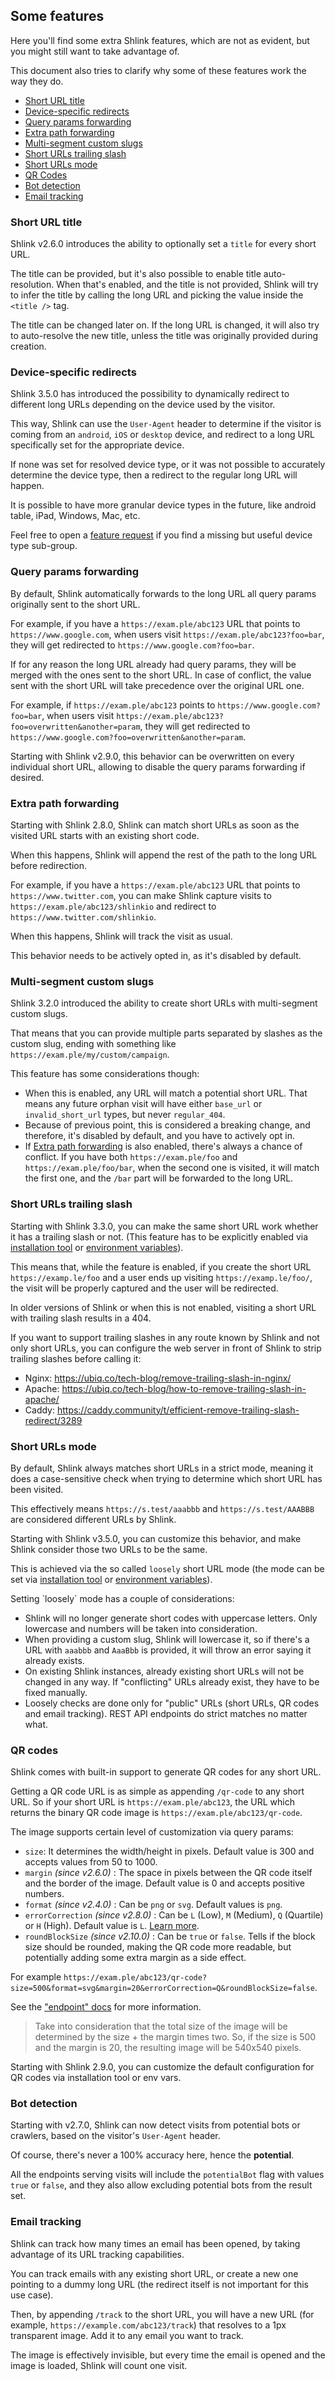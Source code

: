 
## Some features

Here you'll find some extra Shlink features, which are not as evident, but you might still want to take advantage of.

This document also tries to clarify why some of these features work the way they do.

* [Short URL title](#short-url-title)
* [Device-specific redirects](#device-specific-redirects)
* [Query params forwarding](#query-params-forwarding)
* [Extra path forwarding](#extra-path-forwarding)
* [Multi-segment custom slugs](#multi-segment-custom-slugs)
* [Short URLs trailing slash](#short-urls-trailing-slash)
* [Short URLs mode](#short-urls-mode)
* [QR Codes](#qr-codes)
* [Bot detection](#bot-detection)
* [Email tracking](#email-tracking)

### Short URL title

Shlink v2.6.0 introduces the ability to optionally set a `title` for every short URL.

The title can be provided, but it's also possible to enable title auto-resolution. When that's enabled, and the title is not provided, Shlink will try to infer the title by calling the long URL and picking the value inside the `<title />` tag.

The title can be changed later on. If the long URL is changed, it will also try to auto-resolve the new title, unless the title was originally provided during creation.

### Device-specific redirects

Shlink 3.5.0 has introduced the possibility to dynamically redirect to different long URLs depending on the device used by the visitor.

This way, Shlink can use the `User-Agent` header to determine if the visitor is coming from an `android`, `iOS` or `desktop` device, and redirect to a long URL specifically set for the appropriate device.

If none was set for resolved device type, or it was not possible to accurately determine the device type, then a redirect to the regular long URL will happen.

<Callout type="info">
  It is possible to have more granular device types in the future, like android table, iPad, Windows, Mac, etc.

  Feel free to open a [feature request](https://github.com/shlinkio/shlink/issues/new?assignees=&labels=feature&template=Feature_Request.md) if you find a missing but useful device type sub-group.
</Callout>

### Query params forwarding

By default, Shlink automatically forwards to the long URL all query params originally sent to the short URL.

For example, if you have a `https://exam.ple/abc123` URL that points to `https://www.google.com`, when users visit `https://exam.ple/abc123?foo=bar`, they will get redirected to `https://www.google.com?foo=bar`.

If for any reason the long URL already had query params, they will be merged with the ones sent to the short URL. In case of conflict, the value sent with the short URL will take precedence over the original URL one.

For example, if `https://exam.ple/abc123` points to `https://www.google.com?foo=bar`, when users visit `https://exam.ple/abc123?foo=overwritten&another=param`, they will get redirected to `https://www.google.com?foo=overwritten&another=param`.

<Callout type="info">
  Starting with Shlink v2.9.0, this behavior can be overwritten on every individual short URL, allowing to disable the query params forwarding if desired.
</Callout>

### Extra path forwarding

Starting with Shlink 2.8.0, Shlink can match short URLs as soon as the visited URL starts with an existing short code.

When this happens, Shlink will append the rest of the path to the long URL before redirection.

For example, if you have a `https://exam.ple/abc123` URL that points to `https://www.twitter.com`, you can make Shlink capture visits to `https://exam.ple/abc123/shlinkio` and redirect to `https://www.twitter.com/shlinkio`.

When this happens, Shlink will track the visit as usual.

This behavior needs to be actively opted in, as it's disabled by default.

### Multi-segment custom slugs

Shlink 3.2.0 introduced the ability to create short URLs with multi-segment custom slugs.

That means that you can provide multiple parts separated by slashes as the custom slug, ending with something like `https://exam.ple/my/custom/campaign`.

This feature has some considerations though:

* When this is enabled, any URL will match a potential short URL. That means any future orphan visit will have either `base_url` or `invalid_short_url` types, but never `regular_404`.
* Because of previous point, this is considered a breaking change, and therefore, it's disabled by default, and you have to actively opt in.
* If [Extra path forwarding](#extra-path-forwarding) is also enabled, there's always a chance of conflict. If you have both `https://exam.ple/foo` and `https://exam.ple/foo/bar`, when the second one is visited, it will match the first one, and the `/bar` part will be forwarded to the long URL.

### Short URLs trailing slash

Starting with Shlink 3.3.0, you can make the same short URL work whether it has a trailing slash or not. (This feature has to be explicitly enabled via [installation tool](/documentation/command-line-interface/installation-tool) or [environment variables](/documentation/environment-variables)).

This means that, while the feature is enabled, if you create the short URL `https://examp.le/foo` and a user ends up visiting `https://examp.le/foo/`, the visit will be properly captured and the user will be redirected.

In older versions of Shlink or when this is not enabled, visiting a short URL with trailing slash results in a 404.

If you want to support trailing slashes in any route known by Shlink and not only short URLs, you can configure the web server in front of Shlink to strip trailing slashes before calling it:

* Nginx: https://ubiq.co/tech-blog/remove-trailing-slash-in-nginx/
* Apache: https://ubiq.co/tech-blog/how-to-remove-trailing-slash-in-apache/
* Caddy: https://caddy.community/t/efficient-remove-trailing-slash-redirect/3289

### Short URLs mode

By default, Shlink always matches short URLs in a strict mode, meaning it does a case-sensitive check when trying to determine which short URL has been visited.

This effectively means `https://s.test/aaabbb` and `https://s.test/AAABBB` are considered different URLs by Shlink.

Starting with Shlink v3.5.0, you can customize this behavior, and make Shlink consider those two URLs to be the same.

This is achieved via the so called `loosely` short URL mode (the mode can be set via [installation tool](/documentation/command-line-interface/installation-tool) or [environment variables](/documentation/environment-variables)).

<Callout type="warning">
  Setting `loosely` mode has a couple of considerations:

  * Shlink will no longer generate short codes with uppercase letters. Only lowercase and numbers will be taken into consideration.
  * When providing a custom slug, Shlink will lowercase it, so if there's a URL with `aaabbb` and `AaaBbb` is provided, it will throw an error saying it already exists.
  * On existing Shlink instances, already existing short URLs will not be changed in any way. If "conflicting" URLs already exist, they have to be fixed manually.
  * Loosely checks are done only for "public" URLs (short URLs, QR codes and email tracking). REST API endpoints do strict matches no matter what.
</Callout>

### QR codes

Shlink comes with built-in support to generate QR codes for any short URL.

Getting a QR code URL is as simple as appending `/qr-code` to any short URL. So if your short URL is `https://exam.ple/abc123`, the URL which returns the binary QR code image is `https://exam.ple/abc123/qr-code`.

The image supports certain level of customization via query params:

* `size`: It determines the width/height in pixels. Default value is 300 and accepts values from 50 to 1000.
* `margin` *(since v2.6.0)* : The space in pixels between the QR code itself and the border of the image. Default value is 0 and accepts positive numbers.
* `format` *(since v2.4.0)* : Can be `png` or `svg`. Default values is `png`.
* `errorCorrection` *(since v2.8.0)* : Can be `L` (Low), `M` (Medium), `Q` (Quartile) or `H` (High). Default value is `L`. [Learn more](https://www.qrcode.com/en/about/error_correction.html).
* `roundBlockSize` *(since v2.10.0)* : Can be `true` or `false`. Tells if the block size should be rounded, making the QR code more readable, but potentially adding some extra margin as a side effect.

For example `https://exam.ple/abc123/qr-code?size=500&format=svg&margin=20&errorCorrection=Q&roundBlockSize=false`.

See the ["endpoint" docs](https://api-spec.shlink.io/#/URL%20Shortener/shortUrlQrCode) for more information.

> Take into consideration that the total size of the image will be determined by the size + the margin times two. So, if the size is 500 and the margin is 20, the resulting image will be 540x540 pixels.

<Callout type="info">
  Starting with Shlink 2.9.0, you can customize the default configuration for QR codes via <Link href="/documentation/command-line-interface/installation-tool">installation tool</Link> or <Link href="/documentation/environment-variables#qr-codes">env vars</Link>.
</Callout>

### Bot detection

Starting with v2.7.0, Shlink can now detect visits from potential bots or crawlers, based on the visitor's `User-Agent` header.

Of course, there's never a 100% accuracy here, hence the **potential**.

All the endpoints serving visits will include the `potentialBot` flag with values `true` or `false`, and they also allow excluding potential bots from the result set.

### Email tracking

Shlink can track how many times an email has been opened, by taking advantage of its URL tracking capabilities.

You can track emails with any existing short URL, or create a new one pointing to a dummy long URL (the redirect itself is not important for this use case).

Then, by appending `/track` to the short URL, you will have a new URL (for example, `https://example.com/abc123/track`) that resolves to a 1px transparent image. Add it to any email you want to track.

The image is effectively invisible, but every time the email is opened and the image is loaded, Shlink will count one visit.
